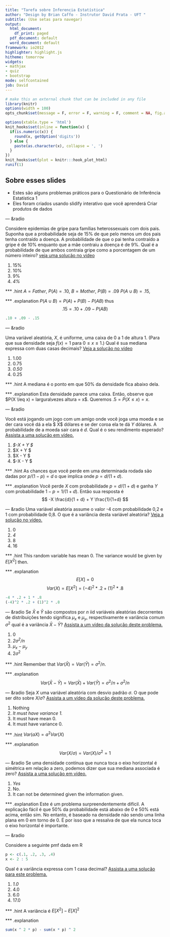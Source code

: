```yaml
---
title: "Tarefa sobre Inferencia Estatística"
author: "Design by Brian Caffo - Instrutor David Prata - UFT " 
subtitle: (Use setas para navegar)
output:
  html_document:
    df_print: paged
  pdf_document: default
  word_document: default
framework: io2012
highlighter: highlight.js
hitheme: tomorrow
widgets:
- mathjax
- quiz
- bootstrap
mode: selfcontained
job: David
---
```

```r
# make this an external chunk that can be included in any file
library(knitr)
options(width = 100)
opts_chunk$set(message = F, error = F, warning = F, comment = NA, fig.align = 'center', dpi = 100, tidy = F, cache.path = '.cache/', fig.path = 'fig/')

options(xtable.type = 'html')
knit_hooks$set(inline = function(x) {
  if(is.numeric(x)) {
    round(x, getOption('digits'))
  } else {
    paste(as.character(x), collapse = ', ')
  }
})
knit_hooks$set(plot = knitr:::hook_plot_html)
runif(1)
```

## Sobre esses slides
- Estes são alguns problemas práticos para o Questionário de Inferência Estatística 1
- Eles foram criados usando slidify interativo que você aprenderá Criar produtos de dados


--- &radio

Considere epidemias de gripe para famílias heterossexuais com dois pais. Suponha que a probabilidade seja de 15% de que pelo menos um dos pais tenha contraído a doença. A probabilidade de que o pai tenha contraído a gripe é de 10% enquanto que a mãe contraiu a doença é de 9%. Qual é a probabilidade de que ambos contraia gripe como a porcentagem de um número inteiro?
[veja uma solução no vídeo](https://www.youtube.com/watch?v=CvnmoCuIN08&index=1&list=PLpl-gQkQivXhHOcVeU3bSJg78zaDYbP9L)

1. 15%
2. 10%
3. 9%
4. _4%_

*** .hint
$A = Father$, $P(A) = .10$, $B = Mother$, $P(B) = .09$
$P(A\cup B) = .15$,

*** .explanation
$P(A\cup B) = P(A) + P(B) - P(AB)$ thus
$$.15 = .10 + .09 - P(AB)$$
```r
.10 + .09 - .15
```

---  &radio

Uma variável aleatória, $X$, é uniforme, uma caixa de $0$ a $1$ de altura $1$. (Para que sua densidade seja $f(x) = 1$ para $0\leq x \leq 1$.) Qual é sua mediana expressa com duas casas decimais?
[Veja a solução no vídeo](https://www.youtube.com/watch?v=UXcarD-1xAM&index=2&list=PLpl-gQkQivXhHOcVeU3bSJg78zaDYbP9L)</p>

1. 1.00
2. 0.75
3. _0.50_
4. 0.25

*** .hint
A mediana é o ponto em que 50% da densidade fica abaixo dela.

*** .explanation
Esta densidade parece uma caixa. Então, observe que $P(X \leq x) = largura\vezes altura = x$.
Queremos $.5 = P(X\leq x) = x$.

--- &radio

Você está jogando um jogo com um amigo onde você joga uma moeda e se der cara você dá a ela $ X$ dólares e se der coroa ela te dá $Y$ dólares. A probabilidade de a moeda sair cara é $d$. Qual é o seu rendimento esperado? [Assista a uma solução em vídeo.](https://www.youtube.com/watch?v=5J88Zq0q81o&list=PLpl-gQkQivXhHOcVeU3bSJg78zaDYbP9L&index=3)

1. _$-X \frac{d}{1 + d} + Y \frac{1}{1+d} $_
2. $X \frac{d}{1 + d} + Y \frac{1}{1+d} $
3. $X \frac{d}{1 + d} - Y \frac{1}{1+d} $
4. $-X \frac{d}{1 + d} - Y \frac{1}{1+d} $

*** .hint
As chances que você perde em uma determinada rodada são dadas por $p / (1 - p) = d$ o que implica
onde $p = d / (1 + d)$.

*** .explanation
Você perde $X$ com probabilidade $p = d/(1 +d)$ e ganha $Y$ com probabilidade $1-p = 1/(1 + d)$. Então sua resposta é 
$$
-X \frac{d}{1 + d} + Y \frac{1}{1+d}
$$

--- &radio
Uma variável aleatória assume o valor -4 com probabilidade 0,2 e 1 com probabilidade 0,8. O que
é a variância desta variável aleatória? [Veja a solução no vídeo.](https://www.youtube.com/watch?v=Em-xJeQO1rc&index=4&list=PLpl-gQkQivXhHOcVeU3bSJg78zaDYbP9L)

1. 0
2. _4_
3. 8
4. 16

*** .hint
This random variable has mean 0. The variance would be given by $E[X^2]$ then.

*** .explanation
$$E[X] = 0$$
$$
Var(X) = E[X^2] = (-4)^2 * .2 + (1)^2 * .8
$$
```r
-4 * .2 + 1 * .8
(-4)^2 * .2 + (1)^2 * .8
```


--- &radio
Se $\bar X$ e $\bar Y$ são compostos por $n$ iid variáveis ​​aleatórias decorrentes de distribuições
tendo significa $\mu_x$ e $\mu_y$, respectivamente e variância comum $\sigma^2$
qual é a variância $\bar X - \bar Y$? [Assista a um vídeo da solução deste problema.](https://www.youtube.com/watch?v=7zJhPzX6jns&list=PLpl-gQkQivXhHOcVeU3bSJg78zaDYbP9L&index=5)

1. 0
2. _$2\sigma^2/n$_
3. $\mu_x - \mu_y$
4. $2\sigma^2$

*** .hint
Remember that $Var(\bar X) = Var(\bar Y) = \sigma^2 / n$.

*** .explanation
$$
Var(\bar X - \bar Y) = Var(\bar X) + Var(\bar Y) = \sigma^2 / n + \sigma^2 / n
$$

--- &radio
Seja $X$ uma variável aleatória com desvio padrão $\sigma$. O que pode
ser dito sobre $X /\sigma$? [Assista a um vídeo da solução deste problema.](https://www.youtube.com/watch?v=0WUj18_BUPA&list=PLpl-gQkQivXhHOcVeU3bSJg78zaDYbP9L&index=6)

1. Nothing
2. _It must have variance 1._
3. It must have mean 0.
4. It must have variance 0.

*** .hint
$Var(aX) = a^2 Var(X)$

*** .explanation
$$Var(X / \sigma) = Var(X) / \sigma^2 = 1$$


--- &radio
Se uma densidade contínua que nunca toca o eixo horizontal é simétrica em relação a zero, podemos dizer que sua mediana associada é zero? [Assista a uma solução em vídeo.](https://www.youtube.com/watch?v=sn48CGH_TXI&list=PLpl-gQkQivXhHOcVeU3bSJg78zaDYbP9L&index=7)

1. _Yes_
2. No.
3. It can not be determined given the information given.

*** .explanation
Este é um problema surpreendentemente difícil. A explicação fácil é que 50% da probabilidade
está abaixo de 0 e 50% está acima, então sim. No entanto, é baseado na densidade não sendo
uma linha plana em 0 em torno de 0. É por isso que a ressalva de que ela nunca toca o eixo horizontal
é importante.


--- &radio

Considere a seguinte pmf dada em R
```r
p <- c(.1, .2, .3, .4)
x <- 2 : 5
```
Qual é a variância expressa com 1 casa decimal? [Assista a uma solução para este problema.](https://www.youtube.com/watch?v=sn48CGH_TXI&list=PLpl-gQkQivXhHOcVeU3bSJg78zaDYbP9L&index=7)

1. _1.0_
2. 4.0
3. 6.0
4. 17.0

*** .hint
A variância é $E[X^2] - E[X]^2$

*** .explanation
```r
sum(x ^ 2 * p) - sum(x * p) ^ 2
```
